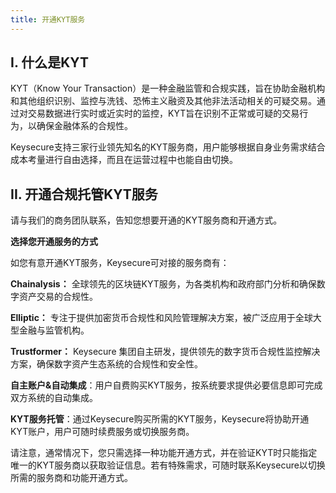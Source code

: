 ```yaml
---
title: 开通KYT服务
---
```


## I. 什么是KYT
KYT（Know Your Transaction）是一种金融监管和合规实践，旨在协助金融机构和其他组织识别、监控与洗钱、恐怖主义融资及其他非法活动相关的可疑交易。通过对交易数据进行实时或近实时的监控，KYT旨在识别不正常或可疑的交易行为，以确保金融体系的合规性。

Keysecure支持三家行业领先知名的KYT服务商，用户能够根据自身业务需求结合成本考量进行自由选择，而且在运营过程中也能自由切换。

## II. 开通合规托管KYT服务

<Note>
请与我们的商务团队联系，告知您想要开通的KYT服务商和开通方式。
</Note>



**选择您开通服务的方式**

<Steps>
<Step title="选择您想要的KYT服务商">
   如您有意开通KYT服务，Keysecure可对接的服务商有：

**Chainalysis：** 全球领先的区块链KYT服务，为各类机构和政府部门分析和确保数字资产交易的合规性。

**Elliptic：** 专注于提供加密货币合规性和风险管理解决方案，被广泛应用于全球大型金融与监管机构。

**Trustformer：** Keysecure 集团自主研发，提供领先的数字货币合规性监控解决方案，确保数字资产生态系统的合规性和安全性。


</Step>
<Step title="选择您开通服务的方式">
    
**自主账户&自动集成**：用户自费购买KYT服务，按系统要求提供必要信息即可完成双方系统的自动集成。

**KYT服务托管**：通过Keysecure购买所需的KYT服务，Keysecure将协助开通KYT账户，用户可随时续费服务或切换服务商。

</Step>

</Steps>

<Warning>
请注意，通常情况下，您只需选择一种功能开通方式，并在验证KYT时只能指定唯一的KYT服务商以获取验证信息。若有特殊需求，可随时联系Keysecure以切换所需的服务商和功能开通方式。
</Warning>
